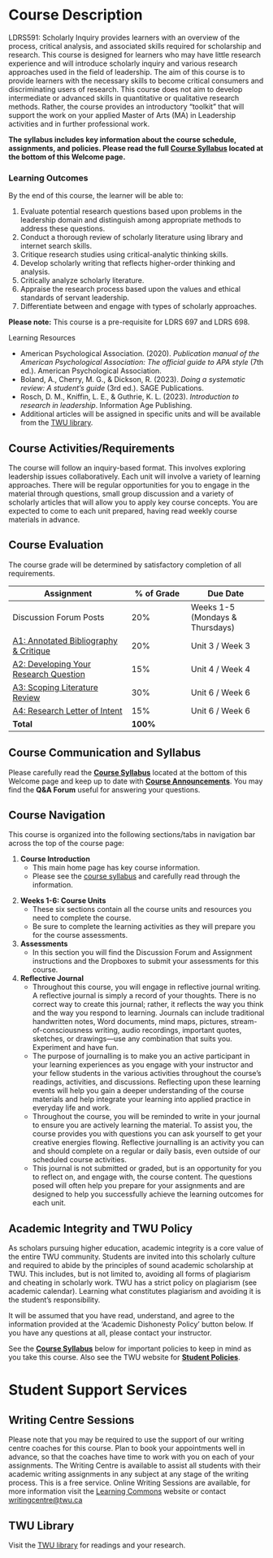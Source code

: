 # Course Description

LDRS591: Scholarly Inquiry provides learners with an overview of the process, critical analysis, and associated skills required for scholarship and research. This course is designed for learners who may have little research experience and will introduce scholarly inquiry and various research approaches used in the field of leadership. The aim of this course is to provide learners with the necessary skills to become critical consumers and discriminating users of research. This course does not aim to develop intermediate or advanced skills in quantitative or qualitative research methods. Rather, the course provides an introductory "toolkit" that will support the work on your applied Master of Arts (MA) in Leadership activities and in further professional work.

**The syllabus includes key information about the course schedule, assignments, and policies. Please read the full [Course Syllabus](https://learn.twu.ca/mod/resource/view.php?id=1171447){target="_blank"} located at the bottom of this Welcome page.**

<!-- !!!
The Moodle link above needs to be replaced.

[Course Syllabus](https://learn.twu.ca/mod/resource/view.php?id=1171447)
-->

### Learning Outcomes {.unnumbered}

By the end of this course, the learner will be able to:

1. Evaluate potential research questions based upon problems in the leadership domain and distinguish among appropriate methods to address these questions.
2. Conduct a thorough review of scholarly literature using library and internet search skills.
3. Critique research studies using critical-analytic thinking skills.
4. Develop scholarly writing that reflects higher-order thinking and analysis.
5. Critically analyze scholarly literature.
6. Appraise the research process based upon the values and ethical standards of servant leadership.
7. Differentiate between and engage with types of scholarly approaches.

**Please note:** This course is a pre-requisite for LDRS 697 and LDRS 698.

Learning Resources

- American Psychological Association. (2020). *Publication manual of the American Psychological Association: The official guide to APA style* (7th ed.). American Psychological Association.
- Boland, A., Cherry, M. G., & Dickson, R. (2023). *Doing a systematic review: A student’s guide* (3rd ed.). SAGE Publications.
- Rosch, D. M., Kniffin, L. E., & Guthrie, K. L. (2023). *Introduction to research in leadership*. Information Age Publishing.
- Additional articles will be assigned in specific units and will be available from the [TWU library](https://www.twu.ca/academics/library){target="_blank"}.

## Course Activities/Requirements

The course will follow an inquiry-based format. This involves exploring leadership issues collaboratively. Each unit will involve a variety of learning approaches. There will be regular opportunities for you to engage in the material through questions, small group discussion and a variety of scholarly articles that will allow you to apply key course concepts. You are expected to come to each unit prepared, having read weekly course materials in advance.

## Course Evaluation

The course grade will be determined by satisfactory completion of all requirements.

<table> <colgroup> <col style="width: 46%" /> <col style="width: 23%" /> <col style="width: 30%" /> </colgroup> <thead> <tr class="header"> <th><strong>Assignment</strong></th> <th><strong>% of Grade</strong></th> <th><strong>Due Date</strong></th> </tr> </thead> <tbody> <tr class="odd"> <td>Discussion Forum Posts</td> <td>20%</td> <td>Weeks 1-5<br /> (Mondays &amp; Thursdays)</td> </tr> <tr class="even"> <td>[A1: Annotated Bibliography &amp; Critique](https://learn.twu.ca/mod/assign/view.php?id=1169688){target="_blank"}</td> <td>20%</td> <td>Unit 3 / Week 3</td> </tr> <tr class="odd"> <td>[A2: Developing Your Research Question](https://learn.twu.ca/mod/assign/view.php?id=1169689){target="_blank"}</td> <td>15%</td> <td>Unit 4 / Week 4</td> </tr> <tr class="even"> <td>[A3: Scoping Literature Review](https://learn.twu.ca/mod/assign/view.php?id=1169690){target="_blank"}</td> <td>30%</td> <td>Unit 6 / Week 6</td> </tr> <tr class="odd"> <td>[A4: Research Letter of Intent](https://learn.twu.ca/mod/assign/view.php?id=1169691){target="_blank"}</td> <td>15%</td> <td>Unit 6 / Week 6</td> </tr> <tr class="even"> <td><strong>Total</strong></td> <td><strong>100%</strong></td> <td> </td> </tr> </tbody> </table>

<!-- !!!
The Moodle link above needs to be replaced.

[A1: Annotated Bibliography &amp; Critique](https://learn.twu.ca/mod/assign/view.php?id=1169688)
-->

## Course Communication and Syllabus

Please carefully read the [**Course Syllabus**](https://learn.twu.ca/mod/resource/view.php?id=1171447){target="_blank"} located at the bottom of this Welcome page and keep up to date with [**Course Announcements**](https://learn.twu.ca/mod/forum/view.php?id=1089396){target="_blank"}. You may find the **Q&A Forum** useful for answering your questions.

<!-- !!!
The Moodle link above needs to be replaced.

[**Course Syllabus**](https://learn.twu.ca/mod/resource/view.php?id=1171447)
-->

## Course Navigation

This course is organized into the following sections/tabs in navigation bar across the top of the course page:

1. **Course Introduction**
    - This main home page has key course information.
    - Please see the [course syllabus](https://learn.twu.ca/mod/resource/view.php?id=1171447){target="_blank"} and carefully read through the information.

<!-- !!!
The Moodle link above needs to be replaced.

[course syllabus](https://learn.twu.ca/mod/resource/view.php?id=1171447)
-->
2. **Weeks 1-6: Course Units**
    - These six sections contain all the course units and resources you need to complete the course.
    - Be sure to complete the learning activities as they will prepare you for the course assessments.
3. **Assessments**
    - In this section you will find the Discussion Forum and Assignment instructions and the Dropboxes to submit your assessments for this course.
4. **Reflective Journal**
    - Throughout this course, you will engage in reflective journal writing. A reflective journal is simply a record of your thoughts. There is no correct way to create this journal; rather, it reflects the way you think and the way you respond to learning. Journals can include traditional handwritten notes, Word documents, mind maps, pictures, stream-of-consciousness writing, audio recordings, important quotes, sketches, or drawings—use any combination that suits you. Experiment and have fun.
    - The purpose of journalling is to make you an active participant in your learning experiences as you engage with your instructor and your fellow students in the various activities throughout the course’s readings, activities, and discussions. Reflecting upon these learning events will help you gain a deeper understanding of the course materials and help integrate your learning into applied practice in everyday life and work.
    - Throughout the course, you will be reminded to write in your journal to ensure you are actively learning the material. To assist you, the course provides you with questions you can ask yourself to get your creative energies flowing. Reflective journalling is an activity you can and should complete on a regular or daily basis, even outside of our scheduled course activities.
    - This journal is not submitted or graded, but is an opportunity for you to reflect on, and engage with, the course content. The questions posed will often help you prepare for your assignments and are designed to help you successfully achieve the learning outcomes for each unit.

## Academic Integrity and TWU Policy

As scholars pursuing higher education, academic integrity is a core value of the entire TWU community. Students are invited into this scholarly culture and required to abide by the principles of sound academic scholarship at TWU. This includes, but is not limited to, avoiding all forms of plagiarism and cheating in scholarly work. TWU has a strict policy on plagiarism (see academic calendar). Learning what constitutes plagiarism and avoiding it is the student’s responsibility.

It will be assumed that you have read, understand, and agree to the information provided at the ‘Academic Dishonesty Policy’ button below. If you have any questions at all, please contact your instructor.

See the [**Course Syllabus**](https://learn.twu.ca/mod/resource/view.php?id=1171447){target="_blank"} below for important policies to keep in mind as you take this course. Also see the TWU website for [**Student Policies**](https://www.twu.ca/about-us/policies-guidelines/student-policies){target="_blank"}.

<!-- !!!
The Moodle link above needs to be replaced.

[**Course Syllabus**](https://learn.twu.ca/mod/resource/view.php?id=1171447)
-->

# Student Support Services

## Writing Centre Sessions

Please note that you may be required to use the support of our writing centre coaches for this course. Plan to book your appointments well in advance, so that the coaches have time to work with you on each of your assignments. The Writing Centre is available to assist all students with their academic writing assignments in any subject at any stage of the writing process. This is a free service. Online Writing Sessions are available, for more information visit the [Learning Commons](https://create.twu.ca/learningcommons/){target="_blank"} website or contact [writingcentre@twu.ca](mailto:writingcentre@twu.ca){target="_blank"}

## TWU Library

Visit the [TWU library](https://www.twu.ca/academics/library){target="_blank"} for readings and your research.

